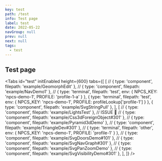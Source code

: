 ```yaml
---
key: test
path: /test
info: Test page
label: test
date: 2022-05-22
navGroup: null
prev: null
next: null
tags:
  - test
---
```



## Test page

<Tabs
  id="test"
  initEnabled
  height={600}
  tabs={[
    [
      // { type: 'component', filepath: 'example/GeomorphEdit' },
      // { type: 'component', filepath: 'example/NavDemo1' },
      // { type: 'terminal', filepath: 'test', env: { NPCS_KEY: 'npcs-demo-1', PROFILE: 'profile-1-a' } },
      { type: 'terminal', filepath: 'test', env: { NPCS_KEY: 'npcs-demo-1', PROFILE: profileLookup['profile-1'] } },
      { type: 'component', filepath: 'example/SvgStringPull' },
    ],
    [
    // { type: 'component', filepath: 'example/LightsTest' }, // ISSUE 🚧
    // { type: 'component', filepath: 'example/Css3dForeignObject#301' },
    // { type: 'component', filepath: 'example/Pyramid3dDemo' },
    // { type: 'component', filepath: 'example/TriangleDev#301' },
    // { type: 'terminal', filepath: 'other', env: { NPCS_KEY: 'npcs-demo-1', PROFILE: 'profile-1' } },
    // { type: 'component', filepath: 'example/SvgDoorsDemo#101' },
    // { type: 'component', filepath: 'example/SvgNavGraph#301' },
    // { type: 'component', filepath: 'example/SvgPanZoomDemo' },
    // { type: 'component', filepath: 'example/SvgVisibilityDemo#301' },
    ],
  ]}
/>
